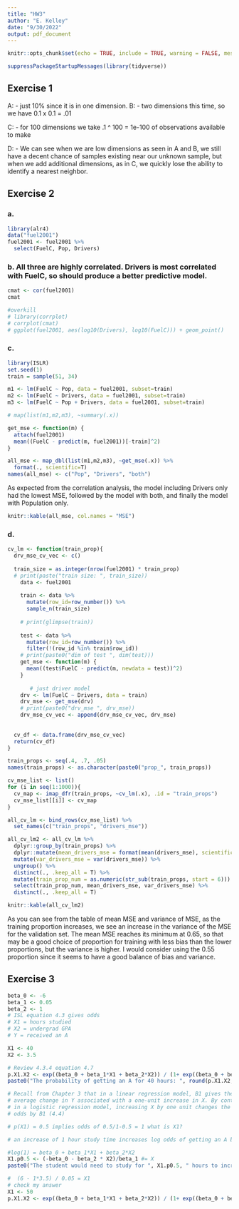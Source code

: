 ```yaml
---
title: "HW3"
author: "E. Kelley"
date: "9/30/2022"
output: pdf_document
---
```


```r
knitr::opts_chunk$set(echo = TRUE, include = TRUE, warning = FALSE, message = FALSE)
```

```r
suppressPackageStartupMessages(library(tidyverse))
```

## Exercise 1

A: 
- just 10% since it is in one dimension.
B:
- two dimensions this time, so we have 0.1 x 0.1 = .01

C: 
- for 100 dimensions we take .1 ^ 100 = 1e-100 of observations available to make 

D:
- We can see when we are low dimensions as seen in A and B, we still have a decent chance of samples existing near our unknown sample, but when we add additional dimensions, as in C, we quickly lose the ability to identify a nearest neighbor.  





## Exercise 2
### a.
```r
library(alr4)
data("fuel2001")
fuel2001 <- fuel2001 %>% 
  select(FuelC, Pop, Drivers)
```

### b. All three are highly correlated. Drivers is most correlated with FuelC, so should produce a better predictive model.
```r
cmat <- cor(fuel2001)
cmat

#overkill
# library(corrplot)
# corrplot(cmat) 
# ggplot(fuel2001, aes(log10(Drivers), log10(FuelC))) + geom_point()
```


### c.  

```r
library(ISLR)
set.seed(1)
train = sample(51, 34)

m1 <- lm(FuelC ~ Pop, data = fuel2001, subset=train)
m2 <- lm(FuelC ~ Drivers, data = fuel2001, subset=train)
m3 <- lm(FuelC ~ Pop + Drivers, data = fuel2001, subset=train)

# map(list(m1,m2,m3), ~summary(.x))

get_mse <- function(m) {
  attach(fuel2001)  
  mean((FuelC - predict(m, fuel2001))[-train]^2)
}

all_mse <- map_dbl(list(m1,m2,m3), ~get_mse(.x)) %>%
  format(., scientific=T)
names(all_mse) <- c("Pop", "Drivers", "both")
```

As expected from the correlation analysis, the model including Drivers only had the lowest MSE, followed by the model with both, and finally the model with Population only. 
```r
knitr::kable(all_mse, col.names = "MSE")
```

### d.
```r
cv_lm <- function(train_prop){
  drv_mse_cv_vec <- c()
  
  train_size = as.integer(nrow(fuel2001) * train_prop)
  # print(paste("train size: ", train_size))
    data <- fuel2001
    
    train <- data %>%
      mutate(row_id=row_number()) %>%
      sample_n(train_size)
    
    # print(glimpse(train))
    
    test <- data %>%
      mutate(row_id=row_number()) %>%
      filter(!(row_id %in% train$row_id))
    # print(paste0("dim of test ", dim(test)))
    get_mse <- function(m) {
      mean((test$FuelC - predict(m, newdata = test))^2)
    }
    
       # just driver model
    drv <- lm(FuelC ~ Drivers, data = train)
    drv_mse <- get_mse(drv)
    # print(paste0("drv_mse ", drv_mse))
    drv_mse_cv_vec <- append(drv_mse_cv_vec, drv_mse)
   
    
  cv_df <- data.frame(drv_mse_cv_vec)
  return(cv_df)
}

train_props <- seq(.4, .7, .05)
names(train_props) <- as.character(paste0("prop_", train_props))

cv_mse_list <- list()
for (i in seq(1:1000)){
  cv_map <- imap_dfr(train_props, ~cv_lm(.x), .id = "train_props")
  cv_mse_list[[i]] <- cv_map
}

all_cv_lm <- bind_rows(cv_mse_list) %>%
  set_names(c("train_props", "drivers_mse"))

all_cv_lm2 <- all_cv_lm %>%
  dplyr::group_by(train_props) %>%
  dplyr::mutate(mean_drivers_mse = format(mean(drivers_mse), scientific=T)) %>%
  mutate(var_drivers_mse = var(drivers_mse)) %>%
  ungroup() %>%
  distinct(., .keep_all = T) %>%
  mutate(train_prop_num = as.numeric(str_sub(train_props, start = 6))) %>%
  select(train_prop_num, mean_drivers_mse, var_drivers_mse) %>%
  distinct(., .keep_all = T)

knitr::kable(all_cv_lm2)

```

As you can see from the table of mean MSE and variance of MSE, as the training proportion increases, we see an increase in the variance of the MSE for the validation set.  The mean MSE reaches its minimum at 0.65, so that may be a good choice of proportion for training with less bias than the lower proportions, but the variance is higher. I would consider using the 0.55 proportion since it seems to have a good balance of bias and variance.

## Exercise 3
```r
beta_0 <- -6
beta_1 <- 0.05
beta_2 <- 1
# ISL equation 4.3 gives odds
# X1 = hours studied
# X2 = undergrad GPA
# Y = received an A

X1 <- 40
X2 <- 3.5

# Review 4.3.4 equation 4.7 
p.X1.X2 <- exp((beta_0 + beta_1*X1 + beta_2*X2)) / (1+ exp((beta_0 + beta_1*X1 + beta_2*X2)))
paste0("The probability of getting an A for 40 hours: ", round(p.X1.X2, digits=2))

# Recall from Chapter 3 that in a linear regression model, B1 gives the
# average change in Y associated with a one-unit increase in X. By contrast,
# in a logistic regression model, increasing X by one unit changes the log
# odds by B1 (4.4)

# p(X1) = 0.5 implies odds of 0.5/1-0.5 = 1 what is X1?

# an increase of 1 hour study time increases log odds of getting an A by 0.05

#log(1) = beta_0 + beta_1*X1 + beta_2*X2
X1.p0.5 <- (-beta_0 - beta_2 * X2)/beta_1 #= X
paste0("The student would need to study for ", X1.p0.5, " hours to increase the probability of getting an A to 0.5.")

#  (6 - 1*3.5) / 0.05 = X1
# check my answer
X1 <- 50
p.X1.X2 <- exp((beta_0 + beta_1*X1 + beta_2*X2)) / (1+ exp((beta_0 + beta_1*X1 + beta_2*X2)))
```

